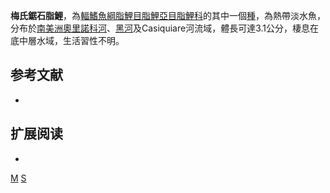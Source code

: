 {{Speciesbox 
| taxon = Serrabrycon magoi
| status = NE
| status_system = IUCN3.1
| authority =  [[Vari|Vari]], 1986
| synonyms = 
}}
'''梅氏鋸石脂鯉'''，為[[輻鰭魚綱|輻鰭魚綱]][[脂鯉目|脂鯉目]][[脂鯉亞目|脂鯉亞目]][[脂鯉科|脂鯉科]]的其中一個[[種|種]]，為熱帶淡水魚，分布於[[南美洲|南美洲]][[奧里諾科河|奧里諾科河]]、[[黑河|黑河]]及Casiquiare河流域，體長可達3.1公分，棲息在底中層水域，生活習性不明。

==参考文献==
{{refbegin}}
*{{FishBase_species|genus=Serrabrycon|species=magoi|year=2014|month=1}}
{{refend}}

== 扩展阅读 ==
{{refbegin}}
*{{wikispecies-inline|Serrabrycon magoi|梅氏鋸石脂鯉}}
{{refend}}
{{Taxonbar|from=Q3760472}}

[[Category:鋸石脂鯉屬|M]]
[[Category:1986年描述的魚類|S]]

{{魚類小作品}}